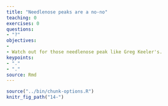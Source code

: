 ```yaml
---
title: "Needlenose peaks are a no-no"
teaching: 0
exercises: 0
questions:
- "?"
objectives:
- 
- Watch out for those needlenose peak like Greg Keeler's.
keypoints:
- "."
- "."
source: Rmd
---
```


```r
source("../bin/chunk-options.R")
knitr_fig_path("14-")
```